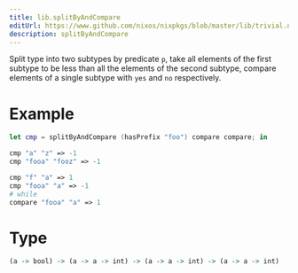 ```yaml
---
title: lib.splitByAndCompare
editUrl: https://www.github.com/nixos/nixpkgs/blob/master/lib/trivial.nix#L402C5
description: splitByAndCompare
---
```



Split type into two subtypes by predicate `p`, take all elements
of the first subtype to be less than all the elements of the
second subtype, compare elements of a single subtype with `yes`
and `no` respectively.

# Example

```nix
let cmp = splitByAndCompare (hasPrefix "foo") compare compare; in

cmp "a" "z" => -1
cmp "fooa" "fooz" => -1

cmp "f" "a" => 1
cmp "fooa" "a" => -1
# while
compare "fooa" "a" => 1
```

# Type

```haskell
(a -> bool) -> (a -> a -> int) -> (a -> a -> int) -> (a -> a -> int)
```
